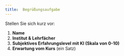 ```yaml
---
title:  Begrüßungsaufgabe
---
```


Stellen Sie sich kurz vor:

1. **Name**
2. **Institut & Lehrfächer**
3. **Subjektives Erfahrungslevel mit KI (Skala von 0-10)**
4. **Erwartung vom Kurs** (ein Satz)
